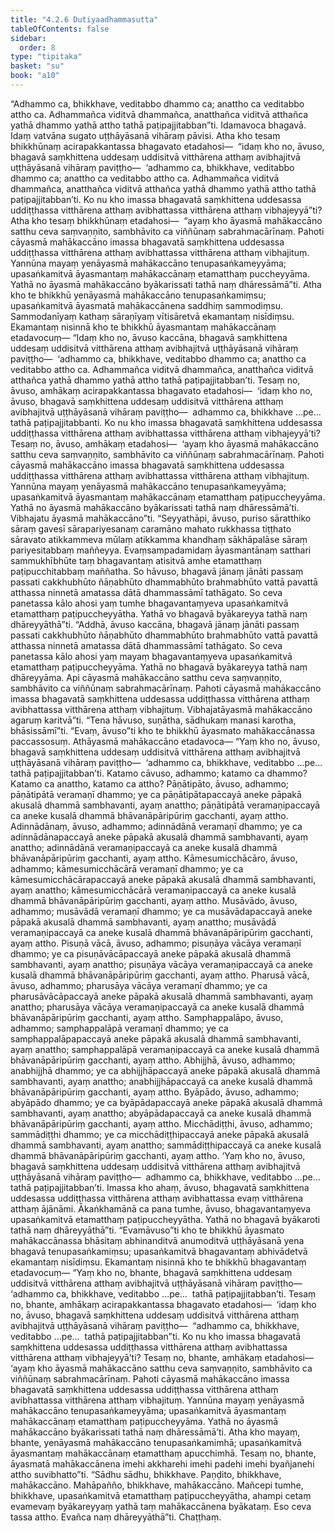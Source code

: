 ```yaml
---
title: "4.2.6 Dutiyaadhammasutta"
tableOfContents: false
sidebar:
  order: 8
type: "tipitaka"
basket: "su"
book: "a10"
---
```



<DynamicBreadcrumb />

<Division number="172" book="a10">

<Paragraph number="1205" book="a10">
“Adhammo ca, bhikkhave, veditabbo dhammo ca; anattho ca veditabbo attho ca. Adhammañca viditvā dhammañca, anatthañca viditvā atthañca yathā dhammo yathā attho tathā paṭipajjitabban”ti. Idamavoca bhagavā. Idaṃ vatvāna sugato uṭṭhāyāsanā vihāraṃ pāvisi.
</Paragraph>

<Paragraph number="1206" book="a10">
Atha kho tesaṃ bhikkhūnaṃ acirapakkantassa bhagavato etadahosi—  “idaṃ kho no, āvuso, bhagavā saṃkhittena uddesaṃ uddisitvā vitthārena atthaṃ avibhajitvā uṭṭhāyāsanā vihāraṃ paviṭṭho—  ‘adhammo ca, bhikkhave, veditabbo dhammo ca; anattho ca veditabbo attho ca. Adhammañca viditvā dhammañca, anatthañca viditvā atthañca yathā dhammo yathā attho tathā paṭipajjitabban’ti. Ko nu kho imassa bhagavatā saṃkhittena uddesassa uddiṭṭhassa vitthārena atthaṃ avibhattassa vitthārena atthaṃ vibhajeyyā”ti?
</Paragraph>

<Paragraph number="1207" book="a10">
Atha kho tesaṃ bhikkhūnaṃ etadahosi—  “ayaṃ kho āyasmā mahākaccāno satthu ceva saṃvaṇṇito, sambhāvito ca viññūnaṃ sabrahmacārīnaṃ. Pahoti cāyasmā mahākaccāno imassa bhagavatā saṃkhittena uddesassa uddiṭṭhassa vitthārena atthaṃ avibhattassa vitthārena atthaṃ vibhajituṃ. Yannūna mayaṃ yenāyasmā mahākaccāno tenupasaṅkameyyāma; upasaṅkamitvā āyasmantaṃ mahākaccānaṃ etamatthaṃ puccheyyāma. Yathā no āyasmā mahākaccāno byākarissati tathā naṃ dhāressāmā”ti.
</Paragraph>

<Paragraph number="1208" book="a10">
Atha kho te bhikkhū yenāyasmā mahākaccāno tenupasaṅkamiṃsu; upasaṅkamitvā āyasmatā mahākaccānena saddhiṃ sammodiṃsu. Sammodanīyaṃ kathaṃ sāraṇīyaṃ vītisāretvā ekamantaṃ nisīdiṃsu. Ekamantaṃ nisinnā kho te bhikkhū āyasmantaṃ mahākaccānaṃ etadavocuṃ—
</Paragraph>

<Paragraph number="1209" book="a10">
“Idaṃ kho no, āvuso kaccāna, bhagavā saṃkhittena uddesaṃ uddisitvā vitthārena atthaṃ avibhajitvā uṭṭhāyāsanā vihāraṃ paviṭṭho—  ‘adhammo ca, bhikkhave, veditabbo dhammo ca; anattho ca veditabbo attho ca. Adhammañca viditvā dhammañca, anatthañca viditvā atthañca yathā dhammo yathā attho tathā paṭipajjitabban’ti.
</Paragraph>

<Paragraph number="1210" book="a10">
Tesaṃ no, āvuso, amhākaṃ acirapakkantassa bhagavato etadahosi—  ‘idaṃ kho no, āvuso, bhagavā saṃkhittena uddesaṃ uddisitvā vitthārena atthaṃ avibhajitvā uṭṭhāyāsanā vihāraṃ paviṭṭho—  adhammo ca, bhikkhave …pe…  tathā paṭipajjitabbanti. Ko nu kho imassa bhagavatā saṃkhittena uddesassa uddiṭṭhassa vitthārena atthaṃ avibhattassa vitthārena atthaṃ vibhajeyyā’ti?
</Paragraph>

<Paragraph number="1211" book="a10">
Tesaṃ no, āvuso, amhākaṃ etadahosi—  ‘ayaṃ kho āyasmā mahākaccāno satthu ceva saṃvaṇṇito, sambhāvito ca viññūnaṃ sabrahmacārīnaṃ. Pahoti cāyasmā mahākaccāno imassa bhagavatā saṃkhittena uddesassa uddiṭṭhassa vitthārena atthaṃ avibhattassa vitthārena atthaṃ vibhajituṃ. Yannūna mayaṃ yenāyasmā mahākaccāno tenupasaṅkameyyāma; upasaṅkamitvā āyasmantaṃ mahākaccānaṃ etamatthaṃ paṭipuccheyyāma. Yathā no āyasmā mahākaccāno byākarissati tathā naṃ dhāressāmā’ti. Vibhajatu āyasmā mahākaccāno”ti.
</Paragraph>

<Paragraph number="1212" book="a10">
“Seyyathāpi, āvuso, puriso sāratthiko sāraṃ gavesī sārapariyesanaṃ caramāno mahato rukkhassa tiṭṭhato sāravato atikkammeva mūlaṃ atikkamma khandhaṃ sākhāpalāse sāraṃ pariyesitabbaṃ maññeyya. Evaṃsampadamidaṃ āyasmantānaṃ satthari sammukhībhūte taṃ bhagavantaṃ atisitvā amhe etamatthaṃ paṭipucchitabbaṃ maññatha. So hāvuso, bhagavā jānaṃ jānāti passaṃ passati cakkhubhūto ñāṇabhūto dhammabhūto brahmabhūto vattā pavattā atthassa ninnetā amatassa dātā dhammassāmī tathāgato. So ceva panetassa kālo ahosi yaṃ tumhe bhagavantaṃyeva upasaṅkamitvā etamatthaṃ paṭipuccheyyātha. Yathā vo bhagavā byākareyya tathā naṃ dhāreyyāthā”ti.
</Paragraph>

<Paragraph number="1213" book="a10">
“Addhā, āvuso kaccāna, bhagavā jānaṃ jānāti passaṃ passati cakkhubhūto ñāṇabhūto dhammabhūto brahmabhūto vattā pavattā atthassa ninnetā amatassa dātā dhammassāmī tathāgato. So ceva panetassa kālo ahosi yaṃ mayaṃ bhagavantaṃyeva upasaṅkamitvā etamatthaṃ paṭipuccheyyāma. Yathā no bhagavā byākareyya tathā naṃ dhāreyyāma. Api cāyasmā mahākaccāno satthu ceva saṃvaṇṇito, sambhāvito ca viññūnaṃ sabrahmacārīnaṃ. Pahoti cāyasmā mahākaccāno imassa bhagavatā saṃkhittena uddesassa uddiṭṭhassa vitthārena atthaṃ avibhattassa vitthārena atthaṃ vibhajituṃ. Vibhajatāyasmā mahākaccāno agaruṃ karitvā”ti.
</Paragraph>

<Paragraph number="1214" book="a10">
“Tena hāvuso, suṇātha, sādhukaṃ manasi karotha, bhāsissāmī”ti. “Evaṃ, āvuso”ti kho te bhikkhū āyasmato mahākaccānassa paccassosuṃ. Athāyasmā mahākaccāno etadavoca—
</Paragraph>

<Paragraph number="1215" book="a10">
“Yaṃ kho no, āvuso, bhagavā saṃkhittena uddesaṃ uddisitvā vitthārena atthaṃ avibhajitvā uṭṭhāyāsanā vihāraṃ paviṭṭho—  ‘adhammo ca, bhikkhave, veditabbo …pe…  tathā paṭipajjitabban’ti.
</Paragraph>

<Paragraph number="1216" book="a10">
Katamo cāvuso, adhammo; katamo ca dhammo? Katamo ca anattho, katamo ca attho? Pāṇātipāto, āvuso, adhammo; pāṇātipātā veramaṇī dhammo; ye ca pāṇātipātapaccayā aneke pāpakā akusalā dhammā sambhavanti, ayaṃ anattho; pāṇātipātā veramaṇipaccayā ca aneke kusalā dhammā bhāvanāpāripūriṃ gacchanti, ayaṃ attho.
</Paragraph>

<Paragraph number="1217" book="a10">
Adinnādānaṃ, āvuso, adhammo; adinnādānā veramaṇī dhammo; ye ca adinnādānapaccayā aneke pāpakā akusalā dhammā sambhavanti, ayaṃ anattho; adinnādānā veramaṇipaccayā ca aneke kusalā dhammā bhāvanāpāripūriṃ gacchanti, ayaṃ attho.
</Paragraph>

<Paragraph number="1218" book="a10">
Kāmesumicchācāro, āvuso, adhammo; kāmesumicchācārā veramaṇī dhammo; ye ca kāmesumicchācārapaccayā aneke pāpakā akusalā dhammā sambhavanti, ayaṃ anattho; kāmesumicchācārā veramaṇipaccayā ca aneke kusalā dhammā bhāvanāpāripūriṃ gacchanti, ayaṃ attho.
</Paragraph>

<Paragraph number="1219" book="a10">
Musāvādo, āvuso, adhammo; musāvādā veramaṇī dhammo; ye ca musāvādapaccayā aneke pāpakā akusalā dhammā sambhavanti, ayaṃ anattho; musāvādā veramaṇipaccayā ca aneke kusalā dhammā bhāvanāpāripūriṃ gacchanti, ayaṃ attho.
</Paragraph>

<Paragraph number="1220" book="a10">
Pisuṇā vācā, āvuso, adhammo; pisuṇāya vācāya veramaṇī dhammo; ye ca pisuṇāvācāpaccayā aneke pāpakā akusalā dhammā sambhavanti, ayaṃ anattho; pisuṇāya vācāya veramaṇipaccayā ca aneke kusalā dhammā bhāvanāpāripūriṃ gacchanti, ayaṃ attho.
</Paragraph>

<Paragraph number="1221" book="a10">
Pharusā vācā, āvuso, adhammo; pharusāya vācāya veramaṇī dhammo; ye ca pharusāvācāpaccayā aneke pāpakā akusalā dhammā sambhavanti, ayaṃ anattho; pharusāya vācāya veramaṇipaccayā ca aneke kusalā dhammā bhāvanāpāripūriṃ gacchanti, ayaṃ attho.
</Paragraph>

<Paragraph number="1222" book="a10">
Samphappalāpo, āvuso, adhammo; samphappalāpā veramaṇī dhammo; ye ca samphappalāpapaccayā aneke pāpakā akusalā dhammā sambhavanti, ayaṃ anattho; samphappalāpā veramaṇipaccayā ca aneke kusalā dhammā bhāvanāpāripūriṃ gacchanti, ayaṃ attho.
</Paragraph>

<Paragraph number="1223" book="a10">
Abhijjhā, āvuso, adhammo; anabhijjhā dhammo; ye ca abhijjhāpaccayā aneke pāpakā akusalā dhammā sambhavanti, ayaṃ anattho; anabhijjhāpaccayā ca aneke kusalā dhammā bhāvanāpāripūriṃ gacchanti, ayaṃ attho.
</Paragraph>

<Paragraph number="1224" book="a10">
Byāpādo, āvuso, adhammo; abyāpādo dhammo; ye ca byāpādapaccayā aneke pāpakā akusalā dhammā sambhavanti, ayaṃ anattho; abyāpādapaccayā ca aneke kusalā dhammā bhāvanāpāripūriṃ gacchanti, ayaṃ attho.
</Paragraph>

<Paragraph number="1225" book="a10">
Micchādiṭṭhi, āvuso, adhammo; sammādiṭṭhi dhammo; ye ca micchādiṭṭhipaccayā aneke pāpakā akusalā dhammā sambhavanti, ayaṃ anattho; sammādiṭṭhipaccayā ca aneke kusalā dhammā bhāvanāpāripūriṃ gacchanti, ayaṃ attho.
</Paragraph>

<Paragraph number="1226" book="a10">
‘Yaṃ kho no, āvuso, bhagavā saṃkhittena uddesaṃ uddisitvā vitthārena atthaṃ avibhajitvā uṭṭhāyāsanā vihāraṃ paviṭṭho—  adhammo ca, bhikkhave, veditabbo …pe…  tathā paṭipajjitabban’ti. Imassa kho ahaṃ, āvuso, bhagavatā saṃkhittena uddesassa uddiṭṭhassa vitthārena atthaṃ avibhattassa evaṃ vitthārena atthaṃ ājānāmi. Ākaṅkhamānā ca pana tumhe, āvuso, bhagavantaṃyeva upasaṅkamitvā etamatthaṃ paṭipuccheyyātha. Yathā no bhagavā byākaroti tathā naṃ dhāreyyāthā”ti.
</Paragraph>

<Paragraph number="1227" book="a10">
“Evamāvuso”ti kho te bhikkhū āyasmato mahākaccānassa bhāsitaṃ abhinanditvā anumoditvā uṭṭhāyāsanā yena bhagavā tenupasaṅkamiṃsu; upasaṅkamitvā bhagavantaṃ abhivādetvā ekamantaṃ nisīdiṃsu. Ekamantaṃ nisinnā kho te bhikkhū bhagavantaṃ etadavocuṃ—
</Paragraph>

<Paragraph number="1228" book="a10">
“Yaṃ kho no, bhante, bhagavā saṃkhittena uddesaṃ uddisitvā vitthārena atthaṃ avibhajitvā uṭṭhāyāsanā vihāraṃ paviṭṭho—  ‘adhammo ca, bhikkhave, veditabbo …pe…  tathā paṭipajjitabban’ti.
</Paragraph>

<Paragraph number="1229" book="a10">
Tesaṃ no, bhante, amhākaṃ acirapakkantassa bhagavato etadahosi—  ‘idaṃ kho no, āvuso, bhagavā saṃkhittena uddesaṃ uddisitvā vitthārena atthaṃ avibhajitvā uṭṭhāyāsanā vihāraṃ paviṭṭho—  “adhammo ca, bhikkhave, veditabbo …pe…  tathā paṭipajjitabban”ti. Ko nu kho imassa bhagavatā saṃkhittena uddesassa uddiṭṭhassa vitthārena atthaṃ avibhattassa vitthārena atthaṃ vibhajeyyā’ti?
</Paragraph>

<Paragraph number="1230" book="a10">
Tesaṃ no, bhante, amhākaṃ etadahosi—  ‘ayaṃ kho āyasmā mahākaccāno satthu ceva saṃvaṇṇito, sambhāvito ca viññūnaṃ sabrahmacārīnaṃ. Pahoti cāyasmā mahākaccāno imassa bhagavatā saṃkhittena uddesassa uddiṭṭhassa vitthārena atthaṃ avibhattassa vitthārena atthaṃ vibhajituṃ. Yannūna mayaṃ yenāyasmā mahākaccāno tenupasaṅkameyyāma; upasaṅkamitvā āyasmantaṃ mahākaccānaṃ etamatthaṃ paṭipuccheyyāma. Yathā no āyasmā mahākaccāno byākarissati tathā naṃ dhāressāmā’ti.
</Paragraph>

<Paragraph number="1231" book="a10">
Atha kho mayaṃ, bhante, yenāyasmā mahākaccāno tenupasaṅkamimhā; upasaṅkamitvā āyasmantaṃ mahākaccānaṃ etamatthaṃ apucchimhā. Tesaṃ no, bhante, āyasmatā mahākaccānena imehi akkharehi imehi padehi imehi byañjanehi attho suvibhatto”ti.
</Paragraph>

<Paragraph number="1232" book="a10">
“Sādhu sādhu, bhikkhave. Paṇḍito, bhikkhave, mahākaccāno. Mahāpañño, bhikkhave, mahākaccāno. Mañcepi tumhe, bhikkhave, upasaṅkamitvā etamatthaṃ paṭipuccheyyātha, ahampi cetaṃ evamevaṃ byākareyyaṃ yathā taṃ mahākaccānena byākataṃ. Eso ceva tassa attho. Evañca naṃ dhāreyyāthā”ti.

</Paragraph>
</Division>

<Paragraph number="1233" type="center" book="a10">
Chaṭṭhaṃ.
</Paragraph>